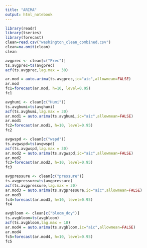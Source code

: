---
title: "ARIMA"
output: html_notebook
---

```{r}
library(readr)
library(tseries)
library(forecast)
clean=read.csv("washington_clean_combined.csv")
clean=na.omit(clean)
clean
```
```{r}
avgprec <- clean[c("Prec")]
ts.avgprec=ts(avgprec)
acf(ts.avgprec,lag.max = 30)
```
```{r}
ar.mod = auto.arima(ts.avgprec,ic="aic",allowmean=FALSE)
ar.mod
fc1=forecast(ar.mod, h=10, level=0.95)
fc1
```
```{r}
avghumi <- clean[c("Humi")]
ts.avghumi=ts(avghumi)
acf(ts.avghumi,lag.max = 30)
ar.mod1 = auto.arima(ts.avghumi,ic="aic",allowmean=FALSE)
ar.mod1
fc2=forecast(ar.mod1, h=10, level=0.95)
fc2
```
```{r}
avgwspd <- clean[c("wspd")]
ts.avgwspd=ts(avgwspd)
acf(ts.avgwspd,lag.max = 30)
ar.mod2 = auto.arima(ts.avgwspd,ic="aic",allowmean=FALSE)
ar.mod2
fc3=forecast(ar.mod2, h=10, level=0.95)
fc3
```
```{r}
avgpressure <- clean[c("pressure")]
ts.avgpressure=ts(avgpressure)
acf(ts.avgpressure,lag.max = 30)
ar.mod3 = auto.arima(ts.avgpressure,ic="aic",allowmean=FALSE)
ar.mod3
fc4=forecast(ar.mod3, h=10, level=0.95)
fc4
```

```{r}
avgbloom <- clean[c("bloom_doy")]
ts.avgbloom=ts(avgbloom)
acf(ts.avgbloom,lag.max = 10)
ar.mod4 = auto.arima(ts.avgbloom,ic="aic",allowmean=FALSE)
ar.mod4
fc5=forecast(ar.mod4, h=10, level=0.95)
fc5
```


